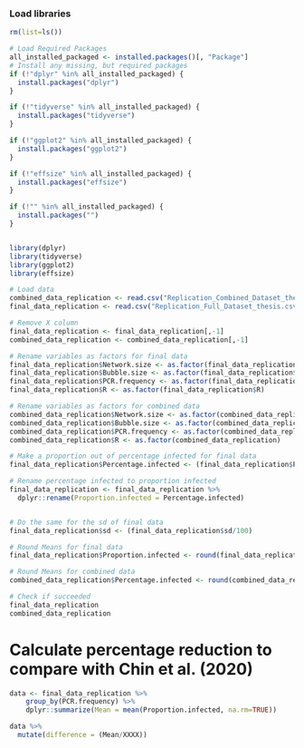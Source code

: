 
### Load libraries  
```{r, Libraries, include = FALSE}
rm(list=ls())

# Load Required Packages
all_installed_packaged <- installed.packages()[, "Package"]
# Install any missing, but required packages
if (!"dplyr" %in% all_installed_packaged) {
  install.packages("dplyr")
}

if (!"tidyverse" %in% all_installed_packaged) {
  install.packages("tidyverse")
}

if (!"ggplot2" %in% all_installed_packaged) {
  install.packages("ggplot2")
}

if (!"effsize" %in% all_installed_packaged) {
  install.packages("effsize")
}

if (!"" %in% all_installed_packaged) {
  install.packages("")
}


library(dplyr)
library(tidyverse)
library(ggplot2)
library(effsize)
```


```{r}
# Load data
combined_data_replication <- read.csv("Replication_Combined_Dataset_thesis.csv")
final_data_replication <- read.csv("Replication_Full_Dataset_thesis.csv")

# Remove X column 
final_data_replication <- final_data_replication[,-1]
combined_data_replication <- combined_data_replication[,-1]

# Rename variables as factors for final data
final_data_replication$Network.size <- as.factor(final_data_replication$Network.size) 
final_data_replication$Bubble.size <- as.factor(final_data_replication$Bubble.size) 
final_data_replication$PCR.frequency <- as.factor(final_data_replication$PCR.frequency) 
final_data_replication$R <- as.factor(final_data_replication$R)

# Rename variables as factors for combined data
combined_data_replication$Network.size <- as.factor(combined_data_replication$Network.size) 
combined_data_replication$Bubble.size <- as.factor(combined_data_replication$Bubble.size) 
combined_data_replication$PCR.frequency <- as.factor(combined_data_replication$PCR.frequency) 
combined_data_replication$R <- as.factor(combined_data_replication)

# Make a proportion out of percentage infected for final data
final_data_replication$Percentage.infected <- (final_data_replication$Percentage.infected/100)

# Rename percentage infected to proportion infected
final_data_replication <- final_data_replication %>%
  dplyr::rename(Proportion.infected = Percentage.infected)


# Do the same for the sd of final data
final_data_replication$sd <- (final_data_replication$sd/100)

# Round Means for final data
final_data_replication$Proportion.infected <- round(final_data_replication$Proportion.infected, 2)

# Round Means for combined data
combined_data_replication$Percentage.infected <- round(combined_data_replication$Percentage.infected, 2)

# Check if succeeded
final_data_replication
combined_data_replication
```

# Calculate percentage reduction to compare with Chin et al. (2020)
```{r}
data <- final_data_replication %>%
    group_by(PCR.frequency) %>%
    dplyr::summarize(Mean = mean(Proportion.infected, na.rm=TRUE))

data %>%
  mutate(difference = (Mean/XXXX))
```
